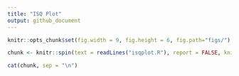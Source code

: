 ```yaml
---
title: "ISQ Plot"
output: github_document
---
```


```r
knitr::opts_chunk$set(fig.width = 9, fig.height = 6, fig.path="figs/")
```

```r
chunk <- knitr::spin(text = readLines("isqplot.R"), report = FALSE, knit = TRUE)
```

```r
cat(chunk, sep = "\n")
```
